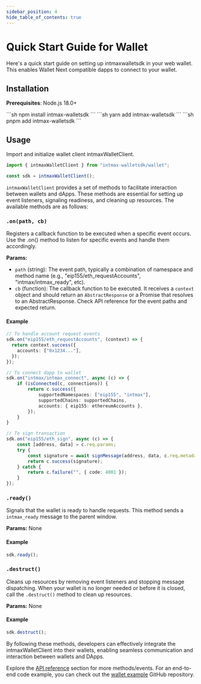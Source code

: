 ```yaml
---
sidebar_position: 4
hide_table_of_contents: true
---
```



# Quick Start Guide for Wallet

Here's a quick start guide on setting up intmaxwalletsdk in your web wallet. This enables Wallet Next compatible dapps to connect to your wallet.

## Installation

**Prerequisites**: Node.js 18.0+

<Tabs>
  <TabItem value="npm" label="npm" default>
  ```sh
npm install intmax-walletsdk
	```
	</TabItem>
	<TabItem value="yarn" label="yarn">
	```sh
yarn add intmax-walletsdk
	```
	</TabItem>
	<TabItem value="pnpm" label="pnpm">
	```sh
pnpm add intmax-walletsdk
	```
	</TabItem>
</Tabs>

## Usage

Import and initialize wallet client intmaxWalletClient.

```ts
import { intmaxWalletClient } from "intmax-walletsdk/wallet";

const sdk = intmaxWalletClient();
```

`intmaxWalletClient` provides a set of methods to facilitate interaction between wallets and dApps. These methods are essential for setting up event listeners, signaling readiness, and cleaning up resources. The available methods are as follows:

### `.on(path, cb)`

Registers a callback function to be executed when a specific event occurs. Use the .on() method to listen for specific events and handle them accordingly.

**Params:**
- `path` (string): The event path, typically a combination of namespace and method name (e.g., "eip155/eth_requestAccounts", "intmax/intmax_ready", etc).
- `cb` (function): The callback function to be executed. It receives a `context` object and should return an `AbstractResponse` or a Promise that resolves to an AbstractResponse. Check API reference for the event paths and expected return.

#### Example

```ts
// To handle account request events
sdk.on("eip155/eth_requestAccounts", (context) => {
  return context.success({
    accounts: ["0x1234..."],
  });
});

// To connect dapp to wallet
sdk.on("intmax/intmax_connect", async (c) => {	
	if (isConnected(c, connections)) {
		return c.success({
			supportedNamespaces: ["eip155", "intmax"],
			supportedChains: supportedChains,
			accounts: { eip155: ethereumAccounts },
		});
	}
}

// To sign transaction
sdk.on("eip155/eth_sign", async (c) => {
	const [address, data] = c.req.params;
	try {
		const signature = await signMessage(address, data, c.req.metadata);
		return c.success(signature);
	} catch {
		return c.failure("", { code: 4001 });
	}
});
```

### `.ready()`

Signals that the wallet is ready to handle requests. This method sends a `intmax_ready` message to the parent window.

**Params:** None

#### Example

```ts
sdk.ready();
```

### `.destruct()`

Cleans up resources by removing event listeners and stopping message dispatching. When your wallet is no longer needed or before it is closed, call the `.destruct()` method to clean up resources.

**Params:** None

#### Example

```ts
sdk.destruct();
```

By following these methods, developers can effectively integrate the intmaxWalletClient  into their wallets, enabling seamless communication and interaction between wallets and DApps.

Explore the [API reference](../api-reference) section for more methods/events.
For an end-to-end code example, you can check out the [wallet example](https://github.com/InternetMaximalism/intmax-walletsdk/tree/main/examples/wallet) GitHub repository.
